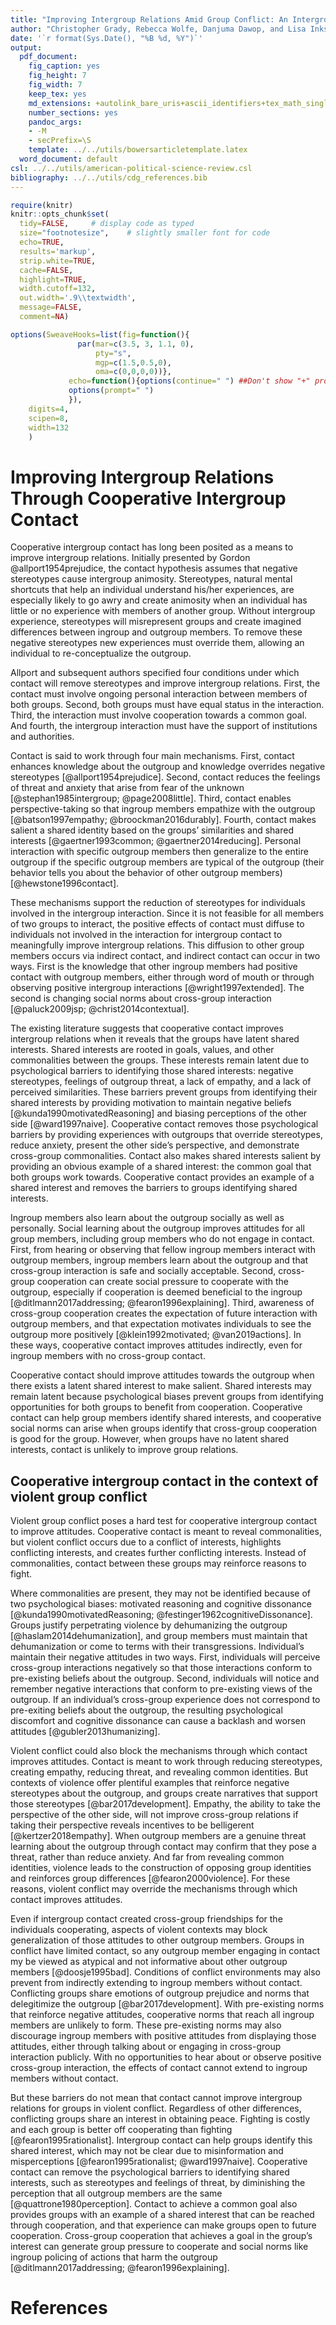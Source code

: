 ```yaml
---
title: "Improving Intergroup Relations Amid Group Conflict: An Intergroup Contact Field Experiment in Nigeria - Theory"
author: "Christopher Grady, Rebecca Wolfe, Danjuma Dawop, and Lisa Inks"
date: '`r format(Sys.Date(), "%B %d, %Y")`'
output:
  pdf_document:
    fig_caption: yes
    fig_height: 7
    fig_width: 7
    keep_tex: yes
    md_extensions: +autolink_bare_uris+ascii_identifiers+tex_math_single_backslash
    number_sections: yes
    pandoc_args:
    - -M
    - secPrefix=\S
    template: ../../utils/bowersarticletemplate.latex
  word_document: default
csl: ../../utils/american-political-science-review.csl
bibliography: ../../utils/cdg_references.bib
---
```


```r
require(knitr)
knitr::opts_chunk$set(
  tidy=FALSE,     # display code as typed
  size="footnotesize",    # slightly smaller font for code
  echo=TRUE,
  results='markup',
  strip.white=TRUE,
  cache=FALSE,
  highlight=TRUE,
  width.cutoff=132,
  out.width='.9\\textwidth',
  message=FALSE,
  comment=NA)

options(SweaveHooks=list(fig=function(){
			   par(mar=c(3.5, 3, 1.1, 0),
			       pty="s",
			       mgp=c(1.5,0.5,0),
			       oma=c(0,0,0,0))},
			 echo=function(){options(continue=" ") ##Don't show "+" prompts,
			 options(prompt=" ")
			 }),
	digits=4,
	scipen=8,
	width=132
	)
```

<!--
Things to fit in: History of conflict -- not imagined disputes. More about perceived deservingness (right now minutely in there as part of psyc phenomena increasing information problems).  More on cognitive dissonance?

Loss aversion: a negotiated deal == give up something, gain something.  We weigh losses more than gains (ross and ward 1995 psych barriers)

Definition of intergroup conflict (Al Ramiah and Hewstone 2013): "Intergroup conflict involves competition for dominance between two or more groups over physical resources, values, and/or claims to status and power (Coser, 1967). Conflict can usefully be thought of as occurring along a continuum. At one end of the spectrum, conflict can manifest as prejudice, stereotyping, and discrimination and can
be subtle or take more explicit forms. At the other end of the spectrum, conflict can become both overt and violent and take the form of “ethnic cleansing” and genocide (Fisher, 1994, p. 47).
-->

<!-- Extra stuff from first section:

    - Knowledge effect: experience with outgroup replaces misperceptions and stereotypes.  Hear their perspective and understand point of view == less prejudice & no longer attribute negative motivations to the outgroup. [@allport1954prejudice]
    - Expand ingroup to include the former outgroup [@gaertner2014reducing].  Contact can make salient many similarities between the groups, reducing feelings of social distance and even helping to craft a joint identity that encompasses both groups.
    - Reduce anxiety, uncertainty, and threat [@lee2001mere; @page2008little; @paolini2004effects; @pettigrew2008does].  Feelings of threat and anxiety often arise from fear of the unknown, and feelings of threat and anxiety reduce as familiarity with outgroup members increases [@page2008little; paolini et al 2004; lee 2001].
    - Increase perspective taking/empathy for outgroup [@pettigrew2008does; @broockman2016durably]

-Al Ramiah and Hewstone 2013 definitions:
    - Intergroup anxiety refers to the feelings of discomfort and nervousness that arise in intergroup encounters.
    - Empathy refers to the ability to share and understand another person’s feelings. It is the process involved when we speak of “putting yourself in another’s shoes.”
    - Knowledge: Allport (1954) wrote that intergroup contact leads intergroup actors to learn more about their respective outgroups, and this new knowledge can lead to a reduction in prejudice. Pettigrew and Tropp (2008) have argued that an emphasis on knowledge in the sense of “getting to know one another” can take the form of bringing people together in order to realize their mutual similarities, which runs the risk of ignoring important and defining group differences.
-->


# Improving Intergroup Relations Through Cooperative Intergroup Contact

<!--Section goal:  Contact summary + conditions.  Contact said to work through: knowledge, anxiety, empathy, ingroup expansion.  How contact generalizes/diffuses.  THEN ME: overarching understanding of contact and when it should/should not work.-->

<!--Contact summary + conditions -->

Cooperative intergroup contact has long been posited as a means to improve intergroup relations.  Initially presented by Gordon @allport1954prejudice, the contact hypothesis assumes that negative stereotypes cause intergroup animosity.  Stereotypes, natural mental shortcuts that help an individual understand his/her experiences, are especially likely to go awry and create animosity when an individual has little or no experience with members of another group. Without intergroup experience, stereotypes will misrepresent groups and create imagined differences between ingroup and outgroup members. To remove these negative stereotypes new experiences must override them, allowing an individual to re-conceptualize the outgroup.

Allport and subsequent authors specified four conditions under which contact will remove stereotypes and improve intergroup relations.  First, the contact must involve ongoing personal interaction between members of both groups.  Second, both groups must have equal status in the interaction.  Third, the interaction must involve cooperation towards a common goal.  And fourth, the intergroup interaction must have the support of institutions and authorities.

<!--Contact said to work through: knowledge, anxiety, empathy, ingroup expansion. -->

Contact is said to work through four main mechanisms.  First, contact enhances knowledge about the outgroup and knowledge overrides negative stereotypes [@allport1954prejudice].  Second, contact reduces the feelings of threat and anxiety that arise from fear of the unknown [@stephan1985intergroup; @page2008little].  Third, contact enables perspective-taking so that ingroup members empathize with the outgroup [@batson1997empathy; @broockman2016durably].  Fourth, contact makes salient a shared identity based on the groups' similarities and shared interests [@gaertner1993common; @gaertner2014reducing].  Personal interaction with specific outgroup members then generalize to the entire outgroup if the specific outgroup members are typical of the outgroup (their behavior tells you about the behavior of other outgroup members) [@hewstone1996contact].


<!--The first is an informational mechanism wherein direct experience with outgroup members allows members of each group to see how similar they are and overrides negative stereotypes [@allport1954prejudice].  The second and third are emotional mechanisms.  Intergroup contact reduces the feelings of threat and anxiety that arise from fear of the unknown [@stephan1985intergroup; @page2008little]; intergroup contact also enables empathy so that ingroup members understand the perspective of the outgroup [@batson1997empathy; @broockman2016durably].  The fourth is a social categorization mechanism wherein frequent interactions with outgroup members makes salient a shared identity based on the groups' similarities and shared interests [@gaertner1993common; @gaertner2014reducing].  Personal interaction with specific outgroup members then generalize to the entire outgroup if the specific outgroup members are typical of the outgroup (their behavior tells you about the behavior of other outgroup members) [@hewstone1996contact].-->

<!--How contact generalizes/diffuses. -->
These mechanisms support the reduction of stereotypes for individuals involved in the intergroup interaction.  Since it is not feasible for all members of two groups to interact, the positive effects of contact must diffuse to individuals not involved in the interaction for intergroup contact to meaningfully improve intergroup relations.  This diffusion to other group members occurs via indirect contact, and indirect contact can occur in two ways.  First is the knowledge that other ingroup members had positive contact with outgroup members, either through word of mouth or through observing positive intergroup interactions [@wright1997extended].  The second is changing social norms about cross-group interaction [@paluck2009jsp; @christ2014contextual].<!--^[Though the mechanisms through which indirect contact improves attitudes is beyond the scope of this paper, @vezzali2014indirect suggests that anxiety reduction mediates the effects of direct and indirect contact.  Social cognitive theory, which is the theoretical backing of vicarious contact, suggests that individuals adopt behaviors and attitudes that they observe; specifically, when they believe those observed behaviors and attitudes will help them achieve their goals [@Bandura1971], such as fitting in with their group.]-->

<!--Here is the overarching undestanding of contact/common thread; here is what it means for when contact should work and when contact should not.
- cannot think cooperation will be in the group's interest if the other side is untrustworthy and immoral (stereotypes), threatening (threat/anxiety), 
-->
The existing literature suggests that cooperative contact improves intergroup relations when it reveals that the groups have latent shared interests.  Shared interests are rooted in goals, values, and other commonalities between the groups.  These interests remain latent due to psychological barriers to identifying those shared interests: negative stereotypes, feelings of outgroup threat, a lack of empathy, and a lack of perceived similarities.  These barriers prevent groups from identifying their shared interests by providing motivation to maintain negative beliefs [@kunda1990motivatedReasoning] and biasing perceptions of the other side [@ward1997naive].  Cooperative contact removes those psychological barriers by providing experiences with outgroups that override stereotypes, reduce anxiety, present the other side's perspective, and demonstrate cross-group commonalities.  Contact also makes shared interests salient by providing an obvious example of a shared interest: the common goal that both groups work towards.  Cooperative contact provides an example of a shared interest and removes the barriers to groups identifying shared interests.

<!--chris: combined the next two paragraphs into one with the previous paragraph.
The existing literature suggests that cooperative contact improves intergroup relations when it reveals that the groups have latent shared interests.  Shared interests are rooted in goals, values, and other commonalities between the groups.  These interests remain latent due to psychological barriers to identifying those shared interests: negative stereotypes, feelings of outgroup threat, a lack of empathy, and a lack of perceived similarities.  These barriers prevent groups from identifying their shared interests by providing motivation to maintain negative beliefs [@kunda1990motivatedReasoning] and biasing perceptions of the other side [@ward1997naive].  For example, opposing groups perceive the defensive actions of the other side as belligerent and gratuitous while perceiving their own belligerent actions as defensive and justified [@duncan1976differential; @vallone1985hostileMedia].  Even compromise may be reactively devalued or perceived as cynical attempts to manipulate the ingroup [@ward1997naive; @ross1991barriers].  If each group believes the other group is untrustworthy, immoral, and threatening, both groups are unlikely to believe cooperation could be in their interest.

Cooperative contact removes those psychological barriers to groups identifying their shared interests and makes shared interests salient.  Contact removes psychological barriers by providing experiences with outgroups that override stereotypes, reduce anxiety, present the other side's perspective, and demonstrate cross-group commonalities.  Without negative stereotypes and automatic emotional reactions, groups can identify shared interests if shared interests are present.  The mere expectation of working with outgroup members can even motivate individuals to see the group more positively, rather than motivate individuals to maintain negative perceptions [@klein1992motivated].  With those barriers removed groups can identify shared interests, and cooperative contact provides an obvious example of shared interest: a common goal that both groups work towards.  Cooperative contact provides a shared interest and removes the barriers to groups identifying shared interests.-->

Ingroup members also learn about the outgroup socially as well as personally.  Social learning about the outgroup improves attitudes for all group members, including group members who do not engage in contact.  First, from hearing or observing that fellow ingroup members interact with outgroup members, ingroup members learn about the outgroup and that cross-group interaction is safe and socially acceptable.  Second, cross-group cooperation can create social pressure to cooperate with the outgroup, especially if cooperation is deemed beneficial to the ingroup [@ditlmann2017addressing; @fearon1996explaining].  Third, awareness of cross-group cooperation creates the expectation of future interaction with outgroup members, and that expectation motivates individuals to see the outgroup more positively [@klein1992motivated; @van2019actions].  In these ways, cooperative contact improves attitudes indirectly, even for ingroup members with no cross-group contact.
<!--cooperation that benefits the group should generate group pressure to cooperate, thus creating cooperative social norms.

- see/hear about more outgroup interaction.  Learn it's okay.
    - Group members think: if cross-group contact is good for those ingroup members, it could be good for me, too.
- expectations of contact for them == motivated to be okay with cross-group interaction.
- cooperation good for ingroup == social pressure/norms to cooperate.  Ingroup policing.
-->

<!--Summary -->
Cooperative contact should improve attitudes towards the outgroup when there exists a latent shared interest to make salient.  Shared interests may remain latent because psychological biases prevent groups from identifying opportunities for both groups to benefit from cooperation.  Cooperative contact can help group members identify shared interests, and cooperative social norms can arise when groups identify that cross-group cooperation is good for the group.  However, when groups have no latent shared interests, contact is unlikely to improve group relations.

<!--Extra stuff from bottom half of this section.
Motivated reasoning should prevent attitude change for two reasons [@kunda1990motivatedReasoning].  First, people are likely to attend to information and observations that echoes their current beliefs, and their interpretations of new information and observations may ignoring contradictory information or frame the information to bolster existing beliefs [@vallone1985hostileMedia].  Second, even if intolerant people understand and interpret a new observed behavior as pro-tolerance, they may reject that information and develop a counter-narrative.  For example, if shown a narrative where a member of a hated out-group interacts amicably with a member of their ingroup, the learner may counter that by thinking of a time when he/she encountered hostility with a member of the outgroup.  Finally, even if the intolerant learner accepts the message, the resulting psychological discomfort and cognitive dissonance may drive the learner _further_ from tolerance [@gubler2013humanizing].-->

## Cooperative intergroup contact in the context of violent group conflict

<!--Key points
- mechanisms blocked
    - highlights opposing group interests, group competition; overcome trends pushing groups apart.
    - negative stereotypes being reinforced
    - justified threat/menace (from Allport)
    - empathy == put self in others shoes == other would/wants to hurt you
    - reinforces group differences (Fearon and Laitin 2000)
    - no generalization when any cross-group contact viewed as atypical; limited opportunities for contact
    - harder to overturn norms / lots of examples of bad cross-group interaction (like conflict over resources) that people observe and that work against good exmples
- Worst case for psychological barriers
    - motivated reasoning
        - more likely to perceive interactions as bad 
        - more likely to notice and remember bad interactions. 
        - Salience of negative events.
        - need a lot of motivation to change attitudes [@devine2002regulation], but when individual's identity is related to ingroup superiority, she may not want to have better attitudes about the outgroup.
    - cognitive dissonance: more likely to get snapback to more prejudiced
    - perpetrating violence dehumanizes the victim
- can make things worse
- path forward: if still existence of shared interest then still possibility of cooperative contact highlighting/bringing out that shared interest.  Hard test, not impossible test.

***********

<!--Section 1: - mechanisms blocked by conflict
    - highlights opposing group interests, group competition; overcome trends pushing groups apart.
    - negative stereotypes being reinforced
    - justified threat
    - empathy == put self in others shoes == other would/wants to hurt you
    - reinforces group differences (Fearon and Laitin 2000)
    - no generalization when any cross-group contact viewed as atypical; limited opportunities for contact
    - harder to overturn norms / lots of examples of bad cross-group interaction (like conflict over resources) to work against good exmples
    - Allport: not for a genuine menace
    
    - limited opportunities for contact == likely to have prejudice, low trust, inability to cooperate, information failures (from Scacco p.656).
        - chris: not integral, not included.  Just another way to say "these groups have negative attitudes".
    - If it works for one group only (majority group), then it doesn't really work at all.
        - could not fit this in.
    -->

Violent group conflict poses a hard test for cooperative intergroup contact to improve attitudes.  Cooperative contact is meant to reveal commonalities, but violent conflict occurs due to a conflict of interests, highlights conflicting interests, and creates further conflicting interests.  Instead of commonalities, contact between these groups may reinforce reasons to fight.  

Where commonalities are present, they may not be identified because of two psychological biases: motivated reasoning and cognitive dissonance [@kunda1990motivatedReasoning; @festinger1962cognitiveDissonance].  Groups justify perpetrating violence by dehumanizing the outgroup [@haslam2014dehumanization], and group members must maintain that dehumanization or come to terms with their transgressions.  Individual's maintain their negative attitudes in two ways.  First, individuals will perceive cross-group interactions negatively so that those interactions conform to pre-existing beliefs about the outgroup.  Second, individuals will notice and remember negative interactions that conform to pre-existing views of the outgroup.  If an individual's cross-group experience does not correspond to pre-exiting beliefs about the outgroup, the resulting psychological discomfort and cognitive dissonance can cause a backlash and worsen attitudes [@gubler2013humanizing].

Violent conflict could also block the mechanisms through which contact improves attitudes.  Contact is meant to work through reducing stereotypes, creating empathy, reducing threat, and revealing common identities.  But contexts of violence offer plentiful examples that reinforce negative stereotypes about the outgroup, and groups create narratives that support those stereotypes [@bar2017development].  Empathy, the ability to take the perspective of the other side, will not improve cross-group relations if taking their perspective reveals incentives to be belligerent [@kertzer2018empathy].  When outgroup members are a genuine threat learning about the outgroup through contact may confirm that they pose a threat, rather than reduce anxiety.  And far from revealing common identities, violence leads to the construction of opposing group identities and reinforces group differences [@fearon2000violence].  For these reasons, violent conflict may override the mechanisms through which contact improves attitudes.

Even if intergroup contact created cross-group friendships for the individuals cooperating, aspects of violent contexts may block generalization of those attitudes to other outgroup members.  Groups in conflict have limited contact, so any outgroup member engaging in contact my be viewed as atypical and not informative about other outgroup members [@doosje1995bad].  Conditions of conflict environments may also prevent from indirectly extending to ingroup members without contact.  Conflicting groups share emotions of outgroup prejudice and norms that delegitimize the outgroup [@bar2017development].  With pre-existing norms that reinforce negative attitudes, cooperative norms that reach all ingroup members are unlikely to form.  These pre-existing norms may also discourage ingroup members with positive attitudes from displaying those attitudes, either through talking about or engaging in cross-group interaction publicly.  With no opportunities to hear about or observe positive cross-group interaction, the effects of contact cannot extend to ingroup members without contact.  

<!--Section 2: Worst case for psychological barriers. NOTE: now in 1st section.
    - motivated reasoning
        - more likely to perceive interactions as bad 
        - more likely to notice and remember bad interactions. 
        - Salience of negative events.
        - need a lot of motivation to change attitudes [@devine2002regulation], but when individual's identity is related to ingroup superiority, she may not want to have better attitudes about the outgroup.
            - chris: did not fit this point in.
    - cognitive dissonance: more likely to get backlash to more prejudiced
    - perpetrating violence dehumanizes the victim
        - fits with motivation.  Have built a worldview of the other group as less than human.
        - chris: could not fit this in.
        "Conflicting groups dehumanize the outgroup .   Killing members of the other group causes further dehumanization.
"
-->

<!--Section 3: Risk of negative contact making things worse
- chris: removed.  not pertinent.

Not all intergroup contact decreases animosity. Negative intergroup interactions lead to more negative attitudes towards outgroup members [@paolini2010negative; @enos2014causal; @condra2019casual], and are most likely to occur for individuals with the most negative outgroup attitudes [@gubler2011diss; @plant2001responses].  Groups in conflict more likely than others to have negative contact experiences.  incidental contact can make things worse (the @enos2014causal cite and the @forbes1997ethnic cite; vanhanen 1999).  Even well-structured positive interactions can increase negative attitudes by causing cognitive dissonance in prejudiced individuals, which causes them to cling more strongly to their prejudicial beliefs (Gubler 2011).  Groups in conflict more likely than others to have strong, stable, negative opinions towards the outgroup.

Conditions under which contact is positive might not be possible.  Equal status in interactions -- if groups have unequal status in life, how can any interactions be with equal status?  Institutional support maybe for interactions in the contact setting, where interaction is to achieve a goal that both sides have.  But will that institutional support extend to contact in other settings?  And if institutions/authorities have animosity, will norms of tolerance emerge?  

From Scacco: 
- Observational evidence from
Jerusalem suggests that when tensions are high, increased
intergroup interactions can actually increase
the probability of violence (Bhavnani et al. 2014).

-->

<!--Section 4: Way forward/why it could still work.
    - if still existence of shared interest then still possibility of cooperative contact highlighting/bringing out that shared interest.  Hard test, not impossible test. -->

But these barriers do not mean that contact cannot improve intergroup relations for groups in violent conflict.  Regardless of other differences, conflicting groups share an interest in obtaining peace.  Fighting is costly and each group is better off cooperating than fighting [@fearon1995rationalist].  Intergroup contact can help groups identify this shared interest, which may not be clear due to misinformation and misperceptions [@fearon1995rationalist; @ward1997naive].  Cooperative contact can remove the psychological barriers to identifying shared interests, such as stereotypes and feelings of threat, by diminishing the perception that all outgroup members are the same [@quattrone1980perception].  Contact to achieve a common goal also provides groups with an example of a shared interest that can be reached through cooperation, and that experience can make groups open to future cooperation.  Cross-group cooperation that achieves a goal in the group's interest can generate group pressure to cooperate and social norms like ingroup policing of actions that harm the outgroup [@ditlmann2017addressing; @fearon1996explaining].

<!--[one paragraph summary of argument.]-->
<!--
The contact hypothesis has never been tested programmatically with groups who are in a violent conflict, and violent conflict poses a hard to test for the effects of group contact.  Literatures in psychology [@sherif1958superordinate] and international relations [@powell2002bargaining] would predict no change after intergroup contact because groups' incentives are still fundamentally misaligned and because contact does not reveal information relevant to group bargaining.   @allport1954prejudice himself differentiated prejudice, which contact should diminish, from justified negative feelings towards an "actual menace" (p.8).  Subsequent scholars have noted that intergroup contact may not improve group relations if the groups have genuine conflicts of interests [@forbes1997ethnic; @hewstone1996contact], and violent conflict is a serious conflict of interests.  But contact can still work by revealing latent shared interests and removing barriers to identifying those interests.
-->
<!-- chris: doesn't read well to have the hypotheses right here.
## Hypotheses

Separate families of Competing hypotheses.

Hyp 1: Contact good.

Hyp 2: Contact bad/neutral.
-->



# References


<!--
Why mechs are about lack of experience.
- The mechanisms through which contact improves an individual's negative outgroup attitudes assume that the negative attitudes are caused by a lack of experience with the other side.  The information mechanism says that contact allows for personal experiences that override the stereotypes that arise when individuals have little experience with outgroup members.  The anxiety-reduction mechanism says that contact reduces the anxiety that individuals naturally feel towards the unknown.  The perspective-taking mechanism says that contact allows individuals to understand the feelings of the other side, which they could not do due to lack of experience with the other side.  And the ingroup categorization mechanism says that contact can reveal or make salient similarities and shared interests that were not apparent before contact.   


Definition of intergroup conflict (Al Ramiah and Hewstone 2013): "Intergroup conflict involves competition for dominance between two or more groups over physical resources, values, and/or claims to status and power (Coser, 1967). Conflict can usefully be thought of as occurring along a continuum. At one end of the spectrum, conflict can manifest as prejudice, stereotyping, and discrimination and can
be subtle or take more explicit forms. At the other end of the spectrum, conflict can become both overt and violent and take the form of “ethnic cleansing” and genocide (Fisher, 1994, p. 47).


**Limited opps for non-intervention contact**.
Groups in conflict have limited opportunities for interaction, which leads to prejudice, distrust, and misinformation [@scacco2018nigeria; @enos2016intergroup; @acemoglu2014cycles]


**Group status**
cooperative contact may only improve relations of the more powerful group towards the less powerful group; the less powerful group may perceive themselves as victims of the other group's injustice.  @ditlmann2016can contact-based intervention did not affect the disadvantaged, minority group.


**Real Problems**
this all supposes groups have overlapping preferences, don't want to hurt each other, are really nice people, etc.  None of that applies to most groups in conflict.  Ekrem: "Rational agents have 100% empathy, but they still fight." (rational agents know what the other guy will do == empathy as it is defined).

Group animosity often arises due to the competition for resources that both groups claim or desire [@sherif1958superordinate].  If competition for resources itself causes poor intergroup relations/negative intergroup attitudes, then competition for resources will cause conflict and intergroup contact will have no effect because it doesn't change underlying resource competition.  With or without structured intergroup contact, the groups are still engaged in competition for resources, which breeds conflict [@campbell1965ethno; @Sherif1988robbersCave].



**Why contact will still work**
- Important that outgroup status is salient; will be salient in conflict settings.
- Humans are goal-driven. Contact provides opportunities for each group to see that working together helps each group achieve their goals.


**Diffusion**:
Cooperative contact between some ingroup members and some outgroup members can only meaningfully improve group relations if the effects of contact diffuse to group members who do not have direct contact with outgroup members.  Diffusion to other group members occurs in two ways.  First is the knowledge that other ingroup members had positive contact with outgroup members, either through word of mouth or through observing positive intergroup interactions [@wright1997extended].  The second is changing social norms about cross-group interaction [@paluck2009jsp; @christ2014contextual].

-->